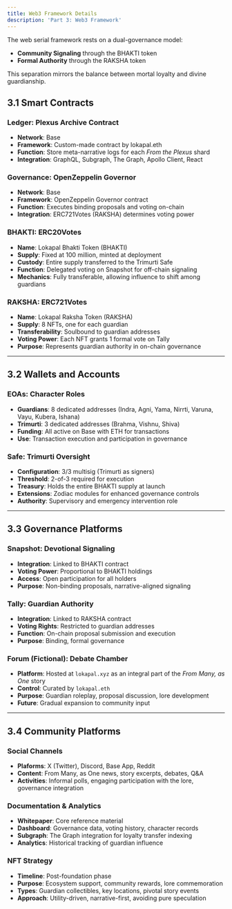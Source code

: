```yaml
---
title: Web3 Framework Details
description: 'Part 3: Web3 Framework'
---
```


The web serial framework rests on a dual-governance model:  
- **Community Signaling** through the BHAKTI token  
- **Formal Authority** through the RAKSHA token  

This separation mirrors the balance between mortal loyalty and divine guardianship.

## 3.1 Smart Contracts

### Ledger: Plexus Archive Contract
- **Network**: Base  
- **Framework**: Custom-made contract by lokapal.eth    
- **Function**: Store meta-narrative logs for each *From the Plexus* shard  
- **Integration**: GraphQL, Subgraph, The Graph, Apollo Client, React 

### Governance: OpenZeppelin Governor
- **Network**: Base  
- **Framework**: OpenZeppelin Governor contract  
- **Function**: Executes binding proposals and voting on-chain  
- **Integration**: ERC721Votes (RAKSHA) determines voting power  

### BHAKTI: ERC20Votes
- **Name**: Lokapal Bhakti Token (BHAKTI)  
- **Supply**: Fixed at 100 million, minted at deployment  
- **Custody**: Entire supply transferred to the Trimurti Safe  
- **Function**: Delegated voting on Snapshot for off-chain signaling  
- **Mechanics**: Fully transferable, allowing influence to shift among guardians  

### RAKSHA: ERC721Votes
- **Name**: Lokapal Raksha Token (RAKSHA)  
- **Supply**: 8 NFTs, one for each guardian  
- **Transferability**: Soulbound to guardian addresses  
- **Voting Power**: Each NFT grants 1 formal vote on Tally  
- **Purpose**: Represents guardian authority in on-chain governance  

---

## 3.2 Wallets and Accounts

### EOAs: Character Roles
- **Guardians**: 8 dedicated addresses (Indra, Agni, Yama, Nirrti, Varuna, Vayu, Kubera, Ishana)  
- **Trimurti**: 3 dedicated addresses (Brahma, Vishnu, Shiva)  
- **Funding**: All active on Base with ETH for transactions  
- **Use**: Transaction execution and participation in governance  

### Safe: Trimurti Oversight
- **Configuration**: 3/3 multisig (Trimurti as signers)  
- **Threshold**: 2-of-3 required for execution  
- **Treasury**: Holds the entire BHAKTI supply at launch  
- **Extensions**: Zodiac modules for enhanced governance controls  
- **Authority**: Supervisory and emergency intervention role  

---

## 3.3 Governance Platforms

### Snapshot: Devotional Signaling
- **Integration**: Linked to BHAKTI contract  
- **Voting Power**: Proportional to BHAKTI holdings  
- **Access**: Open participation for all holders  
- **Purpose**: Non-binding proposals, narrative-aligned signaling  

### Tally: Guardian Authority
- **Integration**: Linked to RAKSHA contract  
- **Voting Rights**: Restricted to guardian addresses  
- **Function**: On-chain proposal submission and execution  
- **Purpose**: Binding, formal governance  

### Forum (Fictional): Debate Chamber
- **Platform**: Hosted at `lokapal.xyz` as an integral part of the *From Many, as One* story
- **Control**: Curated by `lokapal.eth`  
- **Purpose**: Guardian roleplay, proposal discussion, lore development  
- **Future**: Gradual expansion to community input  

---

## 3.4 Community Platforms

### Social Channels
- **Plaforms**: X (Twitter), Discord, Base App, Reddit  
- **Content**: From Many, as One news, story excerpts, debates, Q&A
- **Activities**: Informal polls, engaging participation with the lore, governance integration

### Documentation & Analytics
- **Whitepaper**: Core reference material  
- **Dashboard**: Governance data, voting history, character records  
- **Subgraph**: The Graph integration for loyalty transfer indexing  
- **Analytics**: Historical tracking of guardian influence  

### NFT Strategy
- **Timeline**: Post-foundation phase  
- **Purpose**: Ecosystem support, community rewards, lore commemoration  
- **Types**: Guardian collectibles, key locations, pivotal story events  
- **Approach**: Utility-driven, narrative-first, avoiding pure speculation  

